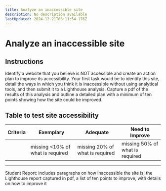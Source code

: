 ```yaml
---
title: Analyze an inaccessible site
description: No description available
lastUpdated: 2024-12-21T06:11:54.176Z
---
```


# Analyze an inaccessible site

## Instructions

Identify a website that you believe is NOT accessible and create an action plan to improve its accessibility.
Your first task would be to identify this site, detail the ways in which you think it is inaccessible without using analytical tools, and then submit it to a Lighthouse analysis. Capture a pdf of the results of this analysis and outline a detailed plan with a minimum of ten points showing how the site could be improved.

## Table to test site accessibility

| Criteria | Exemplary | Adequate | Need to Improve |
|----------|-----------|----------|----------------|
|          | missing <10% of what is required | missing 20% of what is required | missing 50% of what is required |

----
Student Report: includes paragraphs on how inaccessible the site is, the Lighthouse report captured in pdf, a list of ten points to improve, with details on how to improve it

